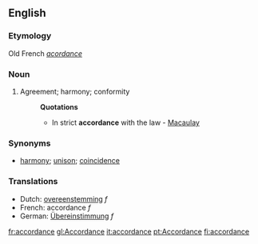 ==English==
===Etymology===
Old French ''[[acordance]]''
===Noun===
#Agreement; harmony; conformity
#:'''Quotations'''
#:*In strict '''accordance''' with the law - [[Macaulay]]
===Synonyms===
*[[harmony]]; [[unison]]; [[coincidence]]
=== Translations ===
*Dutch: [[:nl:overeenstemming|overeenstemming]] ''f''
*French: accordance ''f''
*German: [[:de:Übereinstimmung|Übereinstimmung]] ''f''

[[fr:accordance]]
[[gl:Accordance]]
[[it:accordance]]
[[pt:Accordance]]
[[fi:accordance]]